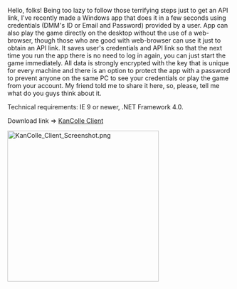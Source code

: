 Hello, folks! Being too lazy to follow those terrifying steps just to get an API link, I've recently made a Windows app that does it in a few seconds using credentials (DMM's ID or Email and Password) provided by a user. App can also play the game directly on the desktop without the use of a web-browser, though those who are good with web-browser can use it just to obtain an API link. It saves user's credentials and API link so that the next time you run the app there is no need to log in again, you can just start the game immediately. All data is strongly encrypted with the key that is unique for every machine and there is an option to protect the app with a password to prevent anyone on the same PC to see your credentials or play the game from your account. My friend told me to share it here, so, please, tell me what do you guys think about it.

Technical requirements: IE 9 or newer, .NET Framework 4.0.

Download link => [https://yadi.sk/d/rrtEZbCTiVqWr?ncrnd=335 KanColle Client]

[[File:KanColle_Client_Screenshot.png|thumb|left|340px]]<ac_metadata title="Application for Windows Desktop"> </ac_metadata>
